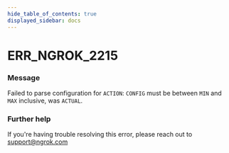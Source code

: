 ```yaml
---
hide_table_of_contents: true
displayed_sidebar: docs
---
```



# ERR_NGROK_2215

### Message

Failed to parse configuration for `ACTION`: `CONFIG` must be between `MIN` and `MAX` inclusive, was `ACTUAL`.

<ErrorDetails error="err_ngrok_2215" />

### Further help

If you're having trouble resolving this error, please reach out to [support@ngrok.com](mailto:support@ngrok.com?subject=Help%20with%20ERR_NGROK_2215)
